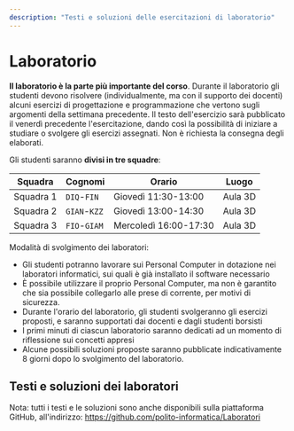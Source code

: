 ```yaml
---
description: "Testi e soluzioni delle esercitazioni di laboratorio"
---
```



# Laboratorio

**Il laboratorio è la parte più importante del corso**. Durante il laboratorio gli studenti devono risolvere (individualmente, ma con il supporto dei docenti) alcuni esercizi di progettazione e programmazione che vertono sugli argomenti della settimana precedente. Il testo dell'esercizio sarà pubblicato il venerdì precedente l'esercitazione, dando così la possibilità di iniziare a studiare o svolgere gli esercizi assegnati. Non è richiesta la consegna degli elaborati.

Gli studenti saranno **divisi in tre squadre**:

| Squadra   | Cognomi           | Orario                | Luogo   |
|-----------|-------------------|-----------------------|---------|
| Squadra 1 | `DIQ`-`FIN`   | Giovedì 11:30-13:00   | Aula 3D |
| Squadra 2 | `GIAN`-`KZZ`  | Giovedì 13:00-14:30   | Aula 3D |
| Squadra 3 | `FIO`-`GIAM`  | Mercoledì 16:00-17:30 | Aula 3D |

Modalità di svolgimento dei laboratori:


- Gli studenti potranno lavorare sui Personal Computer in dotazione nei laboratori informatici, sui quali è già installato il software necessario
- È possibile utilizzare il proprio Personal Computer, ma non è garantito che sia possibile collegarlo alle prese di corrente, per motivi di sicurezza.
- Durante l'orario del laboratorio, gli studenti svolgeranno gli esercizi proposti, e saranno supportati dai docenti e dagli studenti borsisti
- I primi minuti di ciascun laboratorio saranno dedicati ad un momento di riflessione sui concetti appresi
- Alcune possibili soluzioni proposte saranno pubblicate indicativamente 8 giorni dopo lo svolgimento del laboratorio.


## Testi e soluzioni dei laboratori

Nota: tutti i testi e le soluzioni sono anche disponibili sulla piattaforma GitHub, all'indirizzo: https://github.com/polito-informatica/Laboratori

